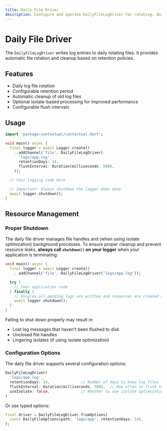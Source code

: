 ```yaml
---
title: Daily File Driver
description: Configure and operate DailyFileLogDriver for rotating, durable log storage.
---
```


# Daily File Driver

The `DailyFileLogDriver` writes log entries to daily rotating files. It provides automatic file rotation and cleanup based on retention policies.

## Features

- Daily log file rotation
- Configurable retention period
- Automatic cleanup of old log files
- Optional isolate-based processing for improved performance
- Configurable flush intervals

## Usage

```dart
import 'package:contextual/contextual.dart';

void main() async {
  final logger = await Logger.create()
    ..addChannel('file', DailyFileLogDriver(
      'logs/app.log',
      retentionDays: 14,
      flushInterval: Duration(milliseconds: 500),
    ));

  // Your logging code here

  // Important: Always shutdown the logger when done
  await logger.shutdown();
}
```

## Resource Management

### Proper Shutdown

The daily file driver manages file handles and (when using isolate optimization) background processes. To ensure proper cleanup and prevent resource leaks, **always call `shutdown()` on your logger** when your application is terminating:

```dart
void main() async {
  final logger = await Logger.create()
    ..addChannel('file', DailyFileLogDriver('logs/app.log'));

  try {
    // Your application code
  } finally {
    // Ensures all pending logs are written and resources are cleaned up
    await logger.shutdown();
  }
}
```

Failing to shut down properly may result in:
- Lost log messages that haven't been flushed to disk
- Unclosed file handles
- Lingering isolates (if using isolate optimization)

### Configuration Options

The daily file driver supports several configuration options:

```dart
DailyFileLogDriver(
  'logs/app.log',
  retentionDays: 14,              // Number of days to keep log files
  flushInterval: Duration(milliseconds: 500),  // How often to flush to disk
  useIsolate: false,              // Whether to use isolate optimization
)
```

Or use typed options:

```dart
final driver = DailyFileLogDriver.fromOptions(
  const DailyFileOptions(path: 'logs/app', retentionDays: 14),
);
``` 

